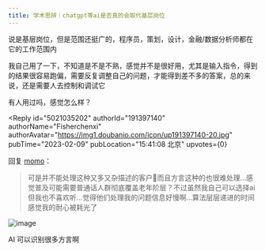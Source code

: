 ```yaml
---
title: 学术思辨｜chatgpt等ai是否真的会取代基层岗位
---
```



<Forum groupName="古怪问题研究中心" groupUrl="https://www.douban.com/group/philosophasters/" archivedAt="2025-05-16T14:47:40.463Z">
  <Post
    id="282861592"
    title="学术思辨｜chatgpt等ai是否真的会取代基层岗位"
    url="https://www.douban.com/group/topic/282861592/?_spm_id=MTY4MTQ1NTMz"
    pubTime="2023-02-15"
    highlightUserId="191397140"
  >
说是基层岗位，但是范围还挺广的，程序员，策划，设计，金融/数据分析师都在它的工作范围内

我自己用了一下，不知道是不是不熟，感觉并不是很好用，尤其是输入指令，得到的结果很容易跑偏，需要反复调整自己的问题，才能得到差不多的答案，总的来说，还是需要人去控制和调试它

有人用过吗，感觉怎么样？

<Reply
  id="5021035202"
  authorId="191397140"
  authorName="Fisherchenxi"
  authorAvatar="https://img1.doubanio.com/icon/up191397140-20.jpg"
  pubTime="2023-02-09"
  pubLocation="15:41:08 北京"
  upvotes={0}
>
回复 [momo](https://www.douban.com/people/174947229/)：
> 可是并不能处理这种又多又杂描述的客户🤣而且方言这种的也很难处理...感觉普及可能需要普通话人群彻底覆盖老年阶层？不过虽然我自己可以选择ai但我也不喜欢听...觉得他们处理我的问题信息好慢啊...算法层层递进的时间感觉我的耐心被耗光了

![image](https://img1.doubanio.com/view/richtext/large/public/p493067649.jpg)

AI 可以识别很多方言啊
</Reply>
  </Post>
</Forum>
